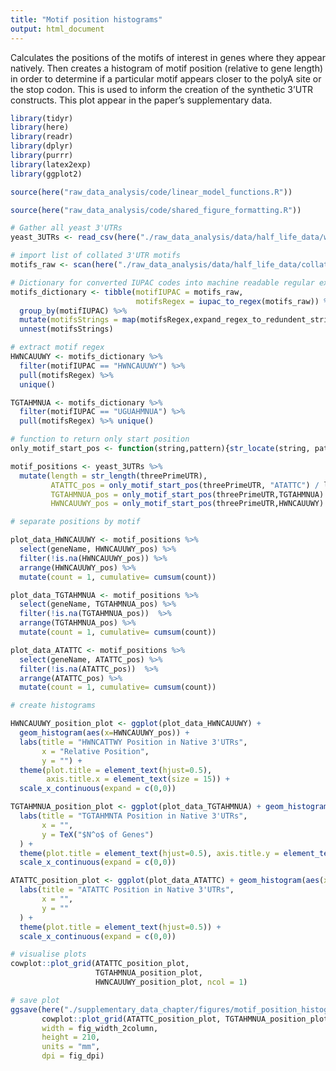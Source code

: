 ```yaml
---
title: "Motif position histograms"
output: html_document
---
```


Calculates the positions of the motifs of interest in genes where they appear natively. Then creates a histogram of motif position (relative to gene length) in order to determine if a particular motif appears closer to the polyA site or the stop codon. This is used to inform the creation of the synthetic 3'UTR constructs. This plot appear in the paper's supplementary data.

```r
library(tidyr)
library(here)
library(readr)
library(dplyr)
library(purrr)
library(latex2exp)
library(ggplot2)

source(here("raw_data_analysis/code/linear_model_functions.R"))

source(here("raw_data_analysis/code/shared_figure_formatting.R"))

# Gather all yeast 3'UTRs
yeast_3UTRs <- read_csv(here("./raw_data_analysis/data/half_life_data/whole_genome_3UTR.csv"))

# import list of collated 3'UTR motifs
motifs_raw <- scan(here("./raw_data_analysis/data/half_life_data/collated_suspected_decay_motifs.txt"), character())

# Dictionary for converted IUPAC codes into machine readable regular expressions and converting U -> T
motifs_dictionary <- tibble(motifIUPAC = motifs_raw,
                            motifsRegex = iupac_to_regex(motifs_raw)) %>% 
  group_by(motifIUPAC) %>%
  mutate(motifsStrings = map(motifsRegex,expand_regex_to_redundent_strings)) %>%
  unnest(motifsStrings) 

```

```r
# extract motif regex
HWNCAUUWY <- motifs_dictionary %>% 
  filter(motifIUPAC == "HWNCAUUWY") %>% 
  pull(motifsRegex) %>% 
  unique()

TGTAHMNUA <- motifs_dictionary %>% 
  filter(motifIUPAC == "UGUAHMNUA") %>% 
  pull(motifsRegex) %>% unique()

# function to return only start position
only_motif_start_pos <- function(string,pattern){str_locate(string, pattern)[,1]}

motif_positions <- yeast_3UTRs %>% 
  mutate(length = str_length(threePrimeUTR), 
         ATATTC_pos = only_motif_start_pos(threePrimeUTR, "ATATTC") / length, 
         TGTAHMNUA_pos = only_motif_start_pos(threePrimeUTR,TGTAHMNUA) / length, 
         HWNCAUUWY_pos = only_motif_start_pos(threePrimeUTR,HWNCAUUWY) / length)
```

```r
# separate positions by motif

plot_data_HWNCAUUWY <- motif_positions %>% 
  select(geneName, HWNCAUUWY_pos) %>% 
  filter(!is.na(HWNCAUUWY_pos)) %>% 
  arrange(HWNCAUUWY_pos) %>% 
  mutate(count = 1, cumulative= cumsum(count))

plot_data_TGTAHMNUA <- motif_positions %>% 
  select(geneName, TGTAHMNUA_pos) %>% 
  filter(!is.na(TGTAHMNUA_pos))  %>% 
  arrange(TGTAHMNUA_pos) %>% 
  mutate(count = 1, cumulative= cumsum(count))

plot_data_ATATTC <- motif_positions %>% 
  select(geneName, ATATTC_pos) %>% 
  filter(!is.na(ATATTC_pos))  %>% 
  arrange(ATATTC_pos) %>% 
  mutate(count = 1, cumulative= cumsum(count))

# create histograms

HWNCAUUWY_position_plot <- ggplot(plot_data_HWNCAUUWY) + 
  geom_histogram(aes(x=HWNCAUUWY_pos)) +
  labs(title = "HWNCATTWY Position in Native 3'UTRs",
       x = "Relative Position",
       y = "") +
  theme(plot.title = element_text(hjust=0.5), 
        axis.title.x = element_text(size = 15)) +
  scale_x_continuous(expand = c(0,0))

TGTAHMNUA_position_plot <- ggplot(plot_data_TGTAHMNUA) + geom_histogram(aes(x=TGTAHMNUA_pos)) +
  labs(title = "TGTAHMNTA Position in Native 3'UTRs",
       x = "",
       y = TeX("$N^o$ of Genes")
  ) +
  theme(plot.title = element_text(hjust=0.5), axis.title.y = element_text(size = 15)) +
  scale_x_continuous(expand = c(0,0))

ATATTC_position_plot <- ggplot(plot_data_ATATTC) + geom_histogram(aes(x=ATATTC_pos)) +
  labs(title = "ATATTC Position in Native 3'UTRs",
       x = "",
       y = ""
  ) +
  theme(plot.title = element_text(hjust=0.5)) +
  scale_x_continuous(expand = c(0,0))

# visualise plots
cowplot::plot_grid(ATATTC_position_plot, 
                   TGTAHMNUA_position_plot, 
                   HWNCAUUWY_position_plot, ncol = 1)

# save plot
ggsave(here("./supplementary_data_chapter/figures/motif_position_histograms.png"),
       cowplot::plot_grid(ATATTC_position_plot, TGTAHMNUA_position_plot, HWNCAUUWY_position_plot, ncol = 1),
       width = fig_width_2column, 
       height = 210,
       units = "mm",
       dpi = fig_dpi)
```